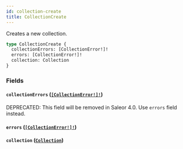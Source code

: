 ```yaml
---
id: collection-create
title: CollectionCreate
---
```


Creates a new collection.

```graphql
type CollectionCreate {
  collectionErrors: [CollectionError!]!
  errors: [CollectionError!]!
  collection: Collection
}
```

### Fields

#### `collectionErrors` ([`[CollectionError!]!`](/developer/api-reference/objects/collection-error))

<span class="badge badge--warning">DEPRECATED: This field will be removed in Saleor 4.0. Use `errors` field instead.</span>

#### `errors` ([`[CollectionError!]!`](/developer/api-reference/objects/collection-error))

#### `collection` ([`Collection`](/developer/api-reference/objects/collection))
